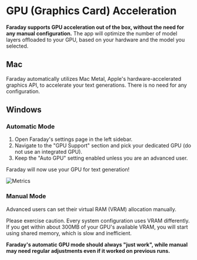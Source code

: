 # GPU (Graphics Card) Acceleration

**Faraday supports GPU acceleration out of the box, without the need for any manual configuration.** The app will optimize the number of model layers offloaded to your GPU, based on your hardware and the model you selected.

## Mac

Faraday automatically utilizes Mac Metal, Apple's hardware-accelerated graphics API, to accelerate your text generations. There is no need for any configuration.

## Windows

### Automatic Mode

1. Open Faraday's settings page in the left sidebar.
2. Navigate to the "GPU Support" section and pick your dedicated GPU (do not use an integrated GPU).
3. Keep the "Auto GPU" setting enabled unless you are an advanced user.

Faraday will now use your GPU for text generation!

![Metrics](/images/gpu_support.png)

### Manual Mode

Advanced users can set their virtual RAM (VRAM) allocation manually.

Please exercise caution. Every system configuration uses VRAM differently. If you get within about 300MB of your GPU's available VRAM, you will start using shared memory, which is slow and inefficient.

**Faraday's automatic GPU mode should always "just work", while manual may need regular adjustments even if it worked on previous runs.**
